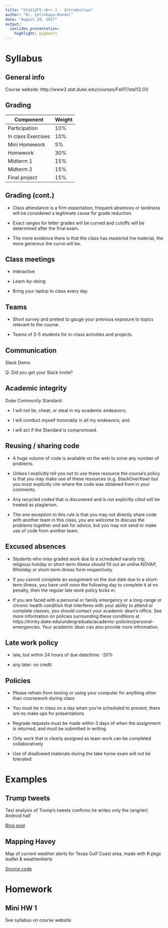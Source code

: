 ```yaml
---
title: "Sta112FS <br> 1 - Introduction"
author: "Dr. Çetinkaya-Rundel"
date: "August 29, 2017"
output:
  ioslides_presentation:
    highlight: pygments
---
```


# Syllabus

## General info

Course website: http://www2.stat.duke.edu/courses/Fall17/sta112.01/

## Grading {.smaller}

Component             | Weight
----------------------|----------------
Participation         | 10%
In class Exercises    | 10%
Mini Homework         | 5%
Homework              | 30%
Midterm 1             | 15%
Midterm 2             | 15%
Final project         | 15%

## Grading (cont.) {.smaller}

- Class attendance is a firm expectation; frequent absences or tardiness 
will be considered a legitimate cause for grade reduction.

- Exact ranges for letter grades will be curved and cutoffs will be 
determined after the final exam.

- The more evidence there is that the class has mastered the material, the 
more generous the curve will be.

## Class meetings

- Interactive

- Learn-by-doing

- Bring your laptop to class every day

## Teams

- Short survey and pretest to gauge your previous exposure to topics 
relevant to the course.

- Teams of 3-5 students for in-class activities and projects.

## Communication

Slack Demo

Q: Did you get your Slack invite?

## Academic integrity

Duke Community Standard:

- I will not lie, cheat, or steal in my academic endeavors;

- I will conduct myself honorably in all my endeavors; and

- I will act if the Standard is compromised.

## Reusing / sharing code

- A huge volume of code is available on the web to solve any number of 
problems.

- Unless I explicitly tell you not to use these resource the course’s 
policy is that you may make use of these resources (e.g. StackOverflow) 
but you must explicitly cite where the code was obtained from in your 
comments.

- Any recycled coded that is discovered and is not explicitly cited will 
be treated as plagiarism.

- The one exception to this rule is that you may not directly share code 
with another team in this class, you are welcome to discuss the problems 
together and ask for advice, but you may not send or make use of code from 
another team.

## Excused absences {.smaller}

- Students who miss graded work due to a scheduled varsity trip, religious 
holiday or short-term illness should fill out an online NOVAP, RHoliday or 
short-term illness form respectively.

- If you cannot complete an assignment on the due date due to a short-term 
illness, you have until noon the following day to complete it at no 
penalty, then the regular late work policy kicks in.

- If you are faced with a personal or family emergency or a long-range or 
chronic health condition that interferes with your ability to attend or 
complete classes, you should contact your academic dean’s office. See more 
information on policies surrounding these conditions 
at https://trinity.duke.edu/undergraduate/academic-policies/personal-emergencies. 
Your academic dean can also provide more information.

## Late work policy

- late, but within 24 hours of due date/time: -20%

- any later: no credit

## Policies

- Please refrain from texting or using your computer for anything other 
than coursework during class

- You must be in class on a day when you're scheduled to present, there are 
no make ups for presentations

- Regrade requests must be made within 3 days of when the assignment is 
returned, and must be submitted in writing

- Only work that is clearly assigned as team work can be completed 
collaboratively

- Use of disallowed materials during the take home exam will not be 
tolerated

# Examples

## Trump tweets

Text analysis of Trump's tweets confirms he writes only the (angrier) Android half

[Blog post](http://varianceexplained.org/r/trump-tweets/)

## Mapping Havey

Map of current weather alerts for Texas Gulf Coast area, made with R pkgs leaflet & weatherAlerts

[Source code](https://gist.github.com/ianmcook/c75bb81011276c23441b9048656e2e76)

# Homework

## Mini HW 1

See syllabus on course website